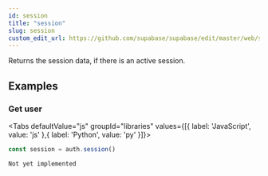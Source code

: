 ```yaml
---
id: session
title: "session"
slug: session
custom_edit_url: https://github.com/supabase/supabase/edit/master/web/spec/gotrue.yml
---
```



Returns the session data, if there is an active session.



















## Examples

### Get user



<Tabs
  defaultValue="js"
  groupId="libraries"
  values={[{ label: 'JavaScript', value: 'js' },{ label: 'Python', value: 'py' }]}>

<TabItem value="js">

```js
const session = auth.session()
```


</TabItem>
<TabItem value="py">


```
Not yet implemented
```


</TabItem>

</Tabs>